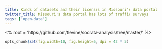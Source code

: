 ```yaml
---
title: Kinds of datasets and their licenses in Missouri's data portal
twitter_title: Missouri's data portal has lots of traffic surveys
tags: ['open-data']
---
```

<% root = 'https://github.com/tlevine/socrata-analysis/tree/master/' %>
```r
opts_chunk$set(fig.width=10, fig.height=5, dpi = 42 * 5)
```


